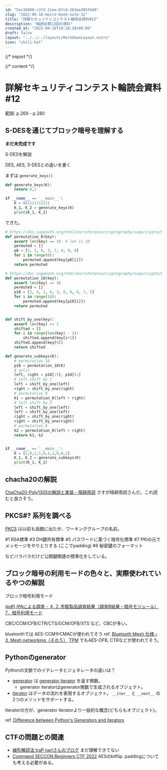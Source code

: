 ```yaml
---
id: "5ec38490-c2f2-11ee-b7cd-1b3ae205f4d8"
slug: "2022-09-18-meiro-book-note-12"
title: "詳解セキュリティコンテスト輪読会資料#12"
description: "輪読会第12回の資料"
created_at: "2022-09-18T10:18:38+09:00"
draft: false
layout: "../../../layouts/MarkdownLayout.astro"
icon: "chili-hot"
---
```


{/* import */}


{/* content */}

# 詳解セキュリティコンテスト輪読会資料#12

範囲: p.269 - p.280

## S-DESを通じてブロック暗号を理解する

**まだ未完成です**

S-DESを解説

DES, AES, 3-DESとの違いを書く

まずは `generate_keys()`

```python
def generate_keys(K):
    return 0,1

if __name__ == '__main__':
    K = 0b1111111111
    K_1, K_2 = generate_keys(K) 
    print(K_1, K_2)
```

できた。

```python
# https://doc.sagemath.org/html/en/reference/cryptography/sage/crypto/block_cipher/sdes.html#sage.crypto.block_cipher.sdes.SimplifiedDES.permutation8
def permutation_8(key):
    assert len(key) == 10  # len is 10
    permuted = []
    p8 = [5, 2, 6, 3, 7, 4, 9, 8]
    for i in range(8):
        permuted.append(key[p8[i]])
    return permuted

# https://doc.sagemath.org/html/en/reference/cryptography/sage/crypto/block_cipher/sdes.html#sage.crypto.block_cipher.sdes.SimplifiedDES.permutation10
def permutation_10(key):
    assert len(key) == 10
    permuted = []
    p10 = [2, 4, 1, 6, 3, 9, 0, 8, 7, 5]
    for i in range(10):
        permuted.append(key[p10[i]])
    return permuted


def shift_by_one(key):
    assert len(key) >= 1
    shifted = []
    for i in range(len(key) - 1):
        shifted.append(key[i+1])
    shifted.append(key[0])
    return shifted

def generate_subkeys(K):
    # permutation 10
    p10 = permutation_10(K)
    # split
    left, right = p10[:5], p10[5:]
    # left shift by 1
    left = shift_by_one(left)
    right = shift_by_one(right)
    # permutation 8
    k1 = permutation_8(left + right)
    # left shift by 2
    left = shift_by_one(left)
    left = shift_by_one(left)
    right = shift_by_one(right)
    right = shift_by_one(right)
    # permutation 8
    k2 = permutation_8(left + right)
    return k1, k2


if __name__ == '__main__':
    K = [1,0,1,1,0,1,1,0,0,1]
    K_1, K_2 = generate_subkeys(K)
    print(K_1, K_2)
```

## chacha20の解説

[ChaCha20-Poly1305の解説と実装 - 晴耕雨読](https://tex2e.github.io/blog/crypto/chacha20poly1305) さすが晴耕雨読さんだ。これ読むと良さそう。

## PKCS#? 系列を調べる

[PKCS](https://ja.wikipedia.org/wiki/PKCS) は以前も話題に出たが、ワーキンググループの名前。

#1 RSA標準
#3 DH鍵共有標準
#5 パスワードに基づく暗号化標準
#7 PKIの元でメッセージをやりとりする (ここでpadding)
#8 秘密鍵のフォーマット

などバラバラだけど公開鍵関連の標準化をしている。

## ブロック暗号の利用モードの色々と、実際使われているやつの解説

ブロック暗号利用モード

[(pdf) IPAによる調査 - ４.２.市販製品調査結果（調査B結果・暗号モジュール） 7．暗号利用モード](https://www.ipa.go.jp/files/000014262.pdf)

CBC/CCM/CFB/CTR/CTS/GCM/OFB/XTS など、CBCが多い。

bluetoothでは AES-CCMやCMACが使われてそう ref. [Bluetooth Mesh 仕様 – 3. Mesh networking（その５）](https://www.ingenious.jp/specifications/bluetooth-mesh/ble-mesh-ch03-05/)
[TPM](https://ja.wikipedia.org/wiki/Trusted_Platform_Module) でもAES-OFB, CTRなどが使われてそう。

## Pythonのgenerator

Pythonの文脈でのイテレータとジェネレータの違いは？

- [generator](https://docs.python.org/ja/3/glossary.html#term-generator) は [generator iterator](https://docs.python.org/ja/3/glossary.html#term-generator-iterator) を返す関数。
  - generator iteratorはgenerator関数で生成されるオブジェクト。
- [iterator](https://docs.python.org/ja/3/glossary.html#term-iterator) はデータの流れを表現するオブジェクト。 `__iter__` と `__next__` の2つのメソッドをサポートする。

Iteratorの方が、generator iteratorより一般的な概念(どちらもオブジェクト)。

ref. [Difference between Python's Generators and Iterators](https://stackoverflow.com/questions/2776829/difference-between-pythons-generators-and-iterators)

## CTFの問題との関連

- [線形解読法 traP nariさんのブログ](https://trap.jp/post/641/) まだ理解できてない
- [Command SECCON Beginners CTF 2022](https://zenn.dev/hk_ilohas/articles/ctf4b2022-crypto#command-%5Beasy%5D) AESのbitflip. paddingについても考える必要がある。


